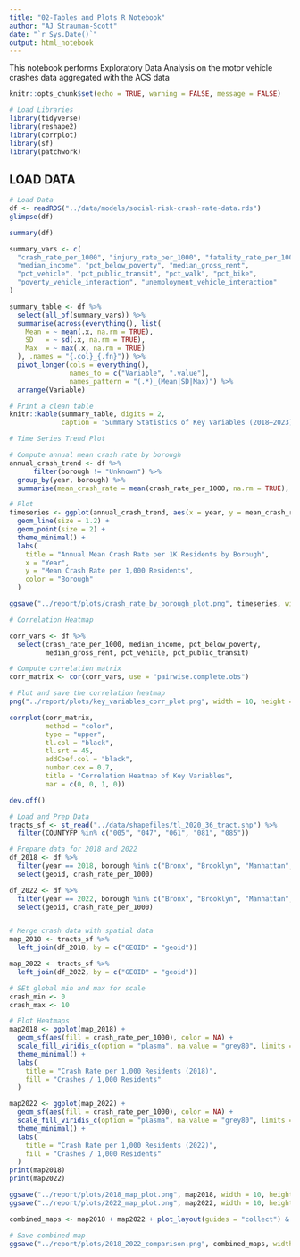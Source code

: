 ```yaml
---
title: "02-Tables and Plots R Notebook"
author: "AJ Strauman-Scott"
date: "`r Sys.Date()`"
output: html_notebook
---
```


This notebook performs Exploratory Data Analysis on the motor vehicle crashes data aggregated with the ACS data

```r
knitr::opts_chunk$set(echo = TRUE, warning = FALSE, message = FALSE)

# Load Libraries
library(tidyverse)
library(reshape2)
library(corrplot)
library(sf)
library(patchwork)
```

## LOAD DATA

```r
# Load Data
df <- readRDS("../data/models/social-risk-crash-rate-data.rds")
glimpse(df)
```
```r
summary(df)
```

```r
summary_vars <- c(
  "crash_rate_per_1000", "injury_rate_per_1000", "fatality_rate_per_1000",
  "median_income", "pct_below_poverty", "median_gross_rent",
  "pct_vehicle", "pct_public_transit", "pct_walk", "pct_bike",
  "poverty_vehicle_interaction", "unemployment_vehicle_interaction"
)

summary_table <- df %>%
  select(all_of(summary_vars)) %>%
  summarise(across(everything(), list(
    Mean = ~ mean(.x, na.rm = TRUE),
    SD   = ~ sd(.x, na.rm = TRUE),
    Max  = ~ max(.x, na.rm = TRUE)
  ), .names = "{.col}_{.fn}")) %>%
  pivot_longer(cols = everything(),
               names_to = c("Variable", ".value"),
               names_pattern = "(.*)_(Mean|SD|Max)") %>%
  arrange(Variable)

# Print a clean table
knitr::kable(summary_table, digits = 2,
             caption = "Summary Statistics of Key Variables (2018–2023)")

```

```r
# Time Series Trend Plot

# Compute annual mean crash rate by borough
annual_crash_trend <- df %>%
      filter(borough != "Unknown") %>%  
  group_by(year, borough) %>%
  summarise(mean_crash_rate = mean(crash_rate_per_1000, na.rm = TRUE), .groups = "drop")

# Plot
timeseries <- ggplot(annual_crash_trend, aes(x = year, y = mean_crash_rate, color = borough, group = borough)) +
  geom_line(size = 1.2) +
  geom_point(size = 2) +
  theme_minimal() +
  labs(
    title = "Annual Mean Crash Rate per 1K Residents by Borough",
    x = "Year",
    y = "Mean Crash Rate per 1,000 Residents",
    color = "Borough"
  )

ggsave("../report/plots/crash_rate_by_borough_plot.png", timeseries, width = 10, height = 6, dpi = 300)
```
```r
# Correlation Heatmap

corr_vars <- df %>%
  select(crash_rate_per_1000, median_income, pct_below_poverty, 
         median_gross_rent, pct_vehicle, pct_public_transit)

# Compute correlation matrix
corr_matrix <- cor(corr_vars, use = "pairwise.complete.obs")

# Plot and save the correlation heatmap
png("../report/plots/key_variables_corr_plot.png", width = 10, height = 6, units = "in", res = 300)

corrplot(corr_matrix,
         method = "color",
         type = "upper",
         tl.col = "black",
         tl.srt = 45,
         addCoef.col = "black",
         number.cex = 0.7,
         title = "Correlation Heatmap of Key Variables",
         mar = c(0, 0, 1, 0))

dev.off()
```

```r
# Load and Prep Data
tracts_sf <- st_read("../data/shapefiles/tl_2020_36_tract.shp") %>%
  filter(COUNTYFP %in% c("005", "047", "061", "081", "085"))

# Prepare data for 2018 and 2022
df_2018 <- df %>%
  filter(year == 2018, borough %in% c("Bronx", "Brooklyn", "Manhattan", "Queens", "Staten Island")) %>%
  select(geoid, crash_rate_per_1000)

df_2022 <- df %>%
  filter(year == 2022, borough %in% c("Bronx", "Brooklyn", "Manhattan", "Queens", "Staten Island")) %>%
  select(geoid, crash_rate_per_1000)


# Merge crash data with spatial data
map_2018 <- tracts_sf %>%
  left_join(df_2018, by = c("GEOID" = "geoid"))

map_2022 <- tracts_sf %>%
  left_join(df_2022, by = c("GEOID" = "geoid"))

# SEt global min and max for scale
crash_min <- 0
crash_max <- 10

# Plot Heatmaps
map2018 <- ggplot(map_2018) +
  geom_sf(aes(fill = crash_rate_per_1000), color = NA) +
  scale_fill_viridis_c(option = "plasma", na.value = "grey80", limits = c(crash_min, crash_max)) +
  theme_minimal() +
  labs(
    title = "Crash Rate per 1,000 Residents (2018)",
    fill = "Crashes / 1,000 Residents"
  )

map2022 <- ggplot(map_2022) +
  geom_sf(aes(fill = crash_rate_per_1000), color = NA) +
  scale_fill_viridis_c(option = "plasma", na.value = "grey80", limits = c(crash_min, crash_max)) +
  theme_minimal() +
  labs(
    title = "Crash Rate per 1,000 Residents (2022)",
    fill = "Crashes / 1,000 Residents"
  )
print(map2018)
print(map2022)

ggsave("../report/plots/2018_map_plot.png", map2018, width = 10, height = 6, dpi = 300)
ggsave("../report/plots/2022_map_plot.png", map2022, width = 10, height = 6, dpi = 300)

combined_maps <- map2018 + map2022 + plot_layout(guides = "collect") & theme(legend.position = "bottom")

# Save combined map
ggsave("../report/plots/2018_2022_comparison.png", combined_maps, width = 12, height = 6, dpi = 300)

```

